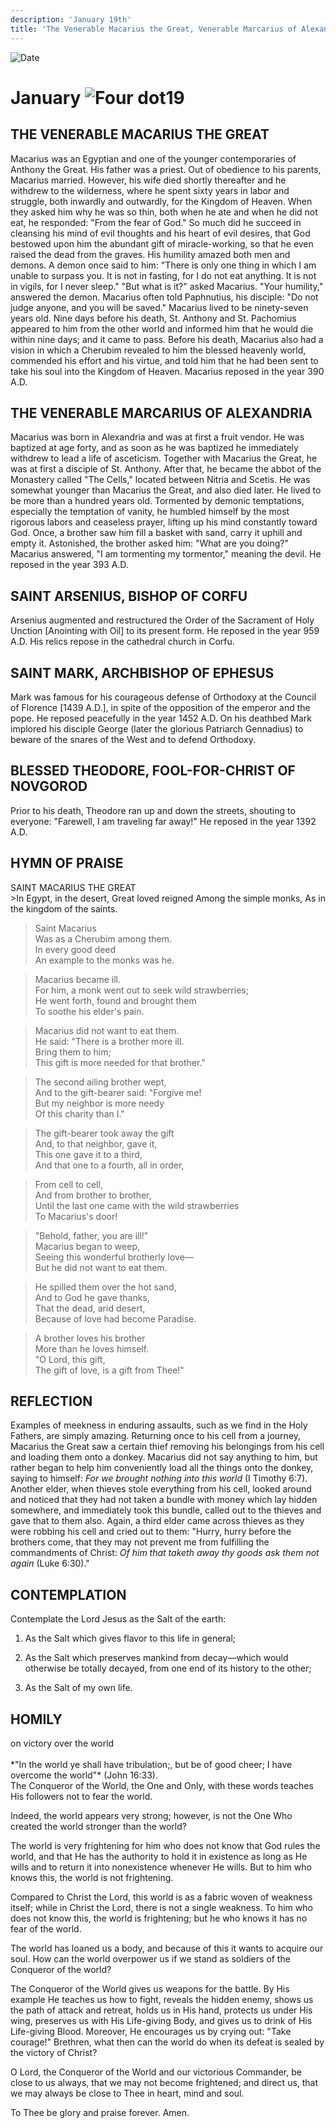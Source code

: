 ```yaml
---
description: 'January 19th'
title: 'The Venerable Macarius the Great, Venerable Marcarius of Alexandria, St. Arenius, Bishop of Corfu, St. Mark, Archbishop of Ephesus, Blessed Theodore, Fool-for-Christ of Novgorod'
---
```


<RunningHead />
<Image src="/title-imprint.png" height={68} width={50} alt="Date" className="title-imprint"/>

# <div id="date">January <Image className="four-dot" src="/four-dot.png" height={15} width={15} alt="Four dot" />19</div>

## THE VENERABLE MACARIUS THE GREAT

Macarius was an Egyptian and one of the younger contemporaries of Anthony the Great. His father was a priest. Out of obedience to his parents, Macarius married. However, his wife died shortly thereafter and he withdrew to the wilderness, where he spent sixty years in labor and struggle, both inwardly and outwardly, for the Kingdom of Heaven. When they asked him why he was so thin, both when he ate and when he did not eat, he responded: "From the fear of God." So much did he succeed in cleansing his mind of evil thoughts and his heart of evil desires, that God bestowed upon him the abundant gift of miracle-working, so that he even raised the dead from the graves. His humility amazed both men and demons. A demon once said to him: "There is only one thing in which I am unable to surpass you. It is not in fasting, for I do not eat anything. It is not in vigils, for I never sleep." "But what is it?" asked Macarius. "Your humility," answered the demon. Macarius often told Paphnutius, his disciple: "Do not judge anyone, and you will be saved." Macarius lived to be ninety-seven years old. Nine days before his death, St. Anthony and St. Pachomius appeared to him from the other world and informed him that he would die within nine days; and it came to pass. Before his death, Macarius also had a vision in which a Cherubim revealed to him the blessed heavenly world, commended his effort and his virtue, and told him that he had been sent to take his soul into the Kingdom of Heaven. Macarius reposed in the year 390 A.D.

## THE VENERABLE MARCARIUS OF ALEXANDRIA

Macarius was born in Alexandria and was at first a fruit vendor. He was baptized at age forty, and as soon as he was baptized he immediately withdrew to lead a life of asceticism. Together with Macarius the Great, he was at first a disciple of St. Anthony. After that, he became the abbot of the Monastery called "The Cells," located between Nitria and Scetis. He was somewhat younger than Macarius the Great, and also died later. He lived to be more than a hundred years old. Tormented by demonic temptations, especially the temptation of vanity, he humbled himself by the most rigorous labors and ceaseless prayer, lifting up his mind constantly toward God. Once, a brother saw him fill a basket with sand, carry it uphill and empty it. Astonished, the brother asked him: "What are you doing?" Macarius answered, "I am tormenting my tormentor," meaning the devil. He reposed in the year 393 A.D.

## SAINT ARSENIUS, BISHOP OF CORFU

Arsenius augmented and restructured the Order of the Sacrament of Holy Unction [Anointing with Oil] to its present form. He reposed in the year 959 A.D. His relics repose in the cathedral church in Corfu.

## SAINT MARK, ARCHBISHOP OF EPHESUS

Mark was famous for his courageous defense of Orthodoxy at the Council of Florence [1439 A.D.], in spite of the opposition of the emperor and the pope. He reposed peacefully in the year 1452 A.D. On his deathbed Mark implored his disciple George (later the glorious Patriarch Gennadius) to beware of the snares of the West and to defend Orthodoxy.

## BLESSED THEODORE, FOOL-FOR-CHRIST OF NOVGOROD

Prior to his death, Theodore ran up and down the streets, shouting to everyone: "Farewell, I am traveling far away!" He reposed in the year 1392 A.D.



## HYMN OF PRAISE
<div style={{textAlign:'center', color:'crimson', fontWeight:'bold'}}>
SAINT MACARIUS THE GREAT
</div>
>In Egypt, in the desert,  
Great loved reigned  
Among the simple monks,  
As in the kingdom of the saints.  

>Saint Macarius  
Was as a Cherubim among them.  
In every good deed  
An example to the monks was he.  

>Macarius became ill.  
For him, a monk went out to seek wild strawberries;  
He went forth, found and brought them  
To soothe his elder's pain.  

>Macarius did not want to eat them.  
He said: "There is a brother more ill.  
Bring them to him;  
This gift is more needed for that brother."  

>The second ailing brother wept,  
And to the gift-bearer said: "Forgive me!  
But my neighbor is more needy  
Of this charity than I."  

>The gift-bearer took away the gift  
And, to that neighbor, gave it,  
This one gave it to a third,  
And that one to a fourth, all in order,  

>From cell to cell,  
And from brother to brother,  
Until the last one came with the wild strawberries  
To Macarius's door!  

>"Behold, father, you are ill!"  
Macarius began to weep,  
Seeing this wonderful brotherly love—  
But he did not want to eat them.  

>He spilled them over the hot sand,  
And to God he gave thanks,  
That the dead, arid desert,  
Because of love had become Paradise.  

>A brother loves his brother  
More than he loves himself.  
"O Lord, this gift,  
The gift of love, is a gift from Thee!"  


## REFLECTION

Examples of meekness in enduring assaults, such as we find in the Holy Fathers, are simply amazing. Returning once to his cell from a journey, Macarius the Great saw a certain thief removing his belongings from his cell and loading them onto a donkey. Macarius did not say anything to him, but rather began to help him conveniently load all the things onto the donkey, saying to himself: *For we brought nothing into this world* (I Timothy 6:7). Another elder, when thieves stole everything from his cell, looked around and noticed that they had not taken a bundle with money which lay hidden somewhere, and immediately took this bundle, called out to the thieves and gave that to them also. Again, a third elder came across thieves as they were robbing his cell and cried out to them: "Hurry, hurry before the brothers come, that they may not prevent me from fulfilling the commandments of Christ: *Of him that taketh away thy goods ask them not again* (Luke 6:30)."


## CONTEMPLATION
 

Contemplate the Lord Jesus as the Salt of the earth:

1. As the Salt which gives flavor to this life in general;

2. As the Salt which preserves mankind from decay—which would otherwise be totally decayed, from one end of its history to the other;

3. As the Salt of my own life.



## HOMILY
<div style={{textAlign:'center', color:'crimson', fontWeight:'bold'}}>
on victory over the world
</div><br /><div style={{textAlign:'right'}}>
*"In the world ye shall have tribulation;, but be of good cheer; I have overcome the world"* (John 16:33).
</div>
The Conqueror of the World, the One and Only, with these words teaches His followers not to fear the world.

Indeed, the world appears very strong; however, is not the One Who created the world stronger than the world?

The world is very frightening for him who does not know that God rules the world, and that He has the authority to hold it in existence as long as He wills and to return it into nonexistence whenever He wills. But to him who knows this, the world is not frightening.

Compared to Christ the Lord, this world is as a fabric woven of weakness itself; while in Christ the Lord, there is not a single weakness. To him who does not know this, the world is frightening; but he who knows it has no fear of the world.

The world has loaned us a body, and because of this it wants to acquire our soul. How can the world overpower us if we stand as soldiers of the Conqueror of the world?

The Conqueror of the World gives us weapons for the battle. By His example He teaches us how to fight, reveals the hidden enemy, shows us the path of attack and retreat, holds us in His hand, protects us under His wing, preserves us with His Life-giving Body, and gives us to drink of His Life-giving Blood. Moreover, He encourages us by crying out: "Take courage!" Brethren, what then can the world do when its defeat is sealed by the victory of Christ?

O Lord, the Conqueror of the World and our victorious Commander, be close to us always, that we may not become frightened; and direct us, that we may always be close to Thee in heart, mind and soul.

To Thee be glory and praise forever. Amen.